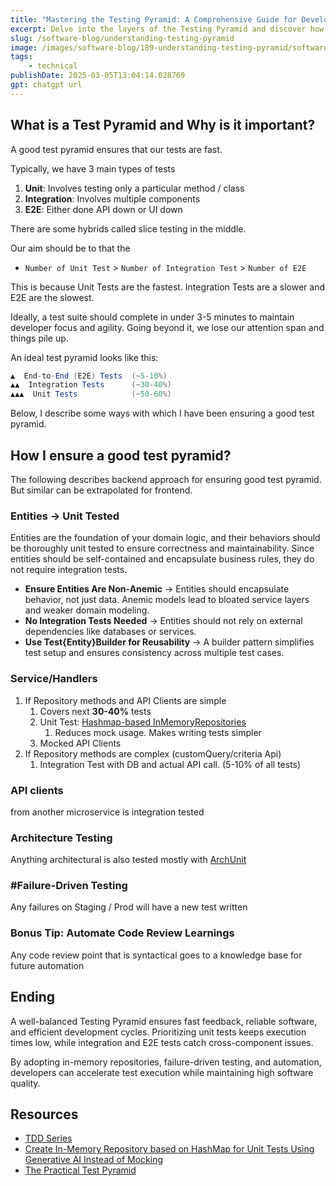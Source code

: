 ```yaml
---
title: "Mastering the Testing Pyramid: A Comprehensive Guide for Developers"
excerpt: Delve into the layers of the Testing Pyramid and discover how to implement a balanced testing strategy that enhances software quality and accelerates development cycles.
slug: /software-blog/understanding-testing-pyramid
image: /images/software-blog/189-understanding-testing-pyramid/software-testing-pyramid.png
tags:
    - technical
publishDate: 2025-03-05T13:04:14.028769
gpt: chatgpt url
---
```


## What is a Test Pyramid and Why is it important?

A good test pyramid ensures that our tests are fast.

Typically, we have 3 main types of tests

1. **Unit**: Involves testing only a particular method / class
2. **Integration**: Involves multiple components
3. **E2E**: Either done API down or UI down

There are some hybrids called slice testing in the middle.

Our aim should be to that the

- `Number of Unit Test` > `Number of Integration Test` > `Number of E2E`

This is because Unit Tests are the fastest. Integration Tests are a slower and E2E are the slowest.

Ideally, a test suite should complete in under 3-5 minutes to maintain developer focus and agility. Going beyond it, we lose our attention span and things pile up.

An ideal test pyramid looks like this:

```java
▲  End-to-End (E2E) Tests  (~5-10%)
▲▲  Integration Tests      (~30-40%)
▲▲▲  Unit Tests            (~50-60%)
```

Below, I describe some ways with which I have been ensuring a good test pyramid.

## How I ensure a good test pyramid?

The following describes backend approach for ensuring good test pyramid. But similar can be extrapolated for frontend.

### **Entities** -> Unit Tested

Entities are the foundation of your domain logic, and their behaviors should be thoroughly unit tested to ensure correctness and maintainability. Since entities should be self-contained and encapsulate business rules, they do not require integration tests.

- **Ensure Entities Are Non-Anemic** → Entities should encapsulate behavior, not just data. Anemic models lead to bloated service layers and weaker domain modeling.
- **No Integration Tests Needed** → Entities should not rely on external dependencies like databases or services.
- **Use Test{Entity}Builder for Reusability** → A builder pattern simplifies test setup and ensures consistency across multiple test cases.

### **Service/Handlers**

1. If Repository methods and API Clients are simple
   1. Covers next **30-40%** tests
   2. Unit Test: [Hashmap-based InMemoryRepositories](/software-blog/in-memory-repositories-unit-test)
      1. Reduces mock usage. Makes writing tests simpler
   3. Mocked API Clients
2. If Repository methods are complex (customQuery/criteria Api)
   1. Integration Test with DB and actual API call. (5-10% of all tests)

### **API clients**

from another microservice is integration tested

### **Architecture Testing**

Anything architectural is also tested mostly with [ArchUnit](https://www.ankushchoubey.com/software-blog/architecture-testing)

### **#Failure-Driven Testing**

Any failures on Staging / Prod will have a new test written

### Bonus Tip: **Automate Code Review Learnings**

Any code review point that is syntactical goes to a knowledge base for future automation

## Ending

A well-balanced Testing Pyramid ensures fast feedback, reliable software, and efficient development cycles. Prioritizing unit tests keeps execution times low, while integration and E2E tests catch cross-component issues.

By adopting in-memory repositories, failure-driven testing, and automation, developers can accelerate test execution while maintaining high software quality.

## Resources

- [TDD Series](/tdd)
- [Create In-Memory Repository based on HashMap for Unit Tests Using Generative AI Instead of Mocking](/software-blog/in-memory-repositories-unit-test/#google_vignette)
- [The Practical Test Pyramid](https://martinfowler.com/articles/practical-test-pyramid.html)
